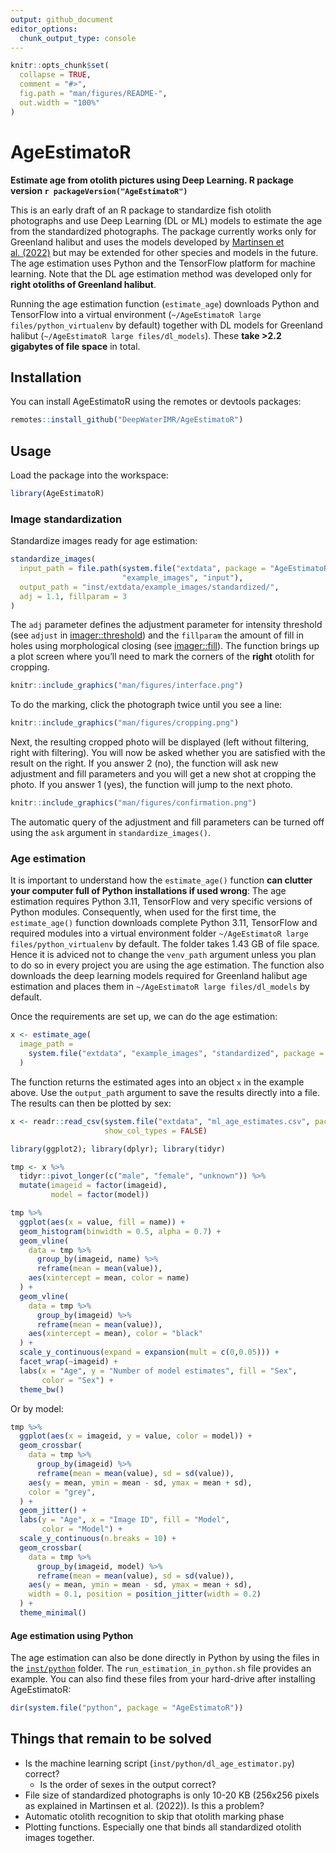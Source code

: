 ```yaml
---
output: github_document
editor_options: 
  chunk_output_type: console
---
```


<!-- README.md is generated from README.Rmd. Please edit that file -->

```r
knitr::opts_chunk$set(
  collapse = TRUE,
  comment = "#>",
  fig.path = "man/figures/README-",
  out.width = "100%"
)
```

# AgeEstimatoR
**Estimate age from otolith pictures using Deep Learning. R package version `r packageVersion("AgeEstimatoR")`**
<!-- badges: start -->
<!-- badges: end -->

This is an early draft of an R package to standardize fish otolith photographs and use 
Deep Learning (DL or ML) models to estimate the age from the standardized photographs. 
The package currently works only for Greenland halibut and uses the models 
developed by [Martinsen et al. (2022)](https://doi.org/10.1371/journal.pone.0277244) but 
may be extended for other species and models in the future. The age estimation
uses Python and the TensorFlow platform for machine learning. Note that the DL age
estimation method was developed only for **right otoliths of Greenland halibut**.  

Running the age estimation function (`estimate_age`) downloads Python and TensorFlow into a virtual environment (`~/AgeEstimatoR large files/python_virtualenv` by default) together with DL models for Greenland halibut (`~/AgeEstimatoR large files/dl_models`). These **take >2.2 gigabytes of file space** in total.

## Installation

You can install AgeEstimatoR using the remotes or devtools packages:

``` r
remotes::install_github("DeepWaterIMR/AgeEstimatoR")
```

## Usage

Load the package into the workspace:

```r
library(AgeEstimatoR)
```

### Image standardization

Standardize images ready for age estimation:

```r
standardize_images(
  input_path = file.path(system.file("extdata", package = "AgeEstimatoR"), 
                         "example_images", "input"),
  output_path = "inst/extdata/example_images/standardized/",
  adj = 1.1, fillparam = 3
)
```

The `adj` parameter defines the adjustment parameter for intensity threshold (see `adjust` in [imager::threshold](https://rdrr.io/cran/imager/man/threshold.html)) and the `fillparam` the amount of fill in holes using morphological closing (see [imager::fill](https://rdrr.io/cran/imager/man/clean.html)). The function brings up a plot screen where you'll need to mark the corners of the **right** otolith for cropping. 

```r
knitr::include_graphics("man/figures/interface.png")
```

To do the marking, click the photograph twice until you see a line:

```r
knitr::include_graphics("man/figures/cropping.png")
```

Next, the resulting cropped photo will be displayed (left without filtering, right with filtering). You will now be asked whether you are satisfied with the result on the right. If you answer 2 (no), the function will ask new adjustment and fill parameters and you will get a new shot at cropping the photo. If you answer 1 (yes), the function will jump to the next photo.

```r
knitr::include_graphics("man/figures/confirmation.png")
```

The automatic query of the adjustment and fill parameters can be turned off using the `ask` argument in `standardize_images()`.

### Age estimation

It is important to understand how the `estimate_age()` function **can clutter your computer full of Python installations if used wrong**: The age estimation requires Python 3.11, TensorFlow and very specific versions of Python modules. Consequently, when used for the first time, the `estimate_age()` function downloads complete Python 3.11, TensorFlow and required modules into a virtual environment folder `~/AgeEstimatoR large files/python_virtualenv` by default. The folder takes 1.43 GB of file space. Hence it is adviced not to change the `venv_path` argument unless you plan to do so in every project you are using the age estimation. The function also downloads the deep learning models required for Greenland halibut age estimation and places them in `~/AgeEstimatoR large files/dl_models` by default. 

<!-- Currently there is unresolved issue in setting up the python environment within the `estimate_age()` function. **The first time** you setup the environment, do so using the `setup_python` function explicitly: -->

<!-- ```{r, eval = FALSE} -->
<!-- setup_python(venv_path) -->
<!-- ``` -->

<!-- When that is done once, refer to the environment when using the `estimate_age()` function. You can also move the `python_virtualenvironment` into a more convinient place on your computer if you wish so.  -->

Once the requirements are set up, we can do the age estimation:

```r
x <- estimate_age(
  image_path = 
    system.file("extdata", "example_images", "standardized", package = "AgeEstimatoR")
  )
```

The function returns the estimated ages into an object `x` in the example above. Use the `output_path` argument to save the results directly into a file. The results can then be plotted by sex:

```r
x <- readr::read_csv(system.file("extdata", "ml_age_estimates.csv", package = "AgeEstimatoR"),
                     show_col_types = FALSE)
```

```r
library(ggplot2); library(dplyr); library(tidyr)

tmp <- x %>% 
  tidyr::pivot_longer(c("male", "female", "unknown")) %>% 
  mutate(imageid = factor(imageid),
         model = factor(model)) 

tmp %>% 
  ggplot(aes(x = value, fill = name)) +
  geom_histogram(binwidth = 0.5, alpha = 0.7) +
  geom_vline(
    data = tmp %>% 
      group_by(imageid, name) %>% 
      reframe(mean = mean(value)),
    aes(xintercept = mean, color = name)
  ) +
  geom_vline(
    data = tmp %>% 
      group_by(imageid) %>% 
      reframe(mean = mean(value)),
    aes(xintercept = mean), color = "black"
  ) +
  scale_y_continuous(expand = expansion(mult = c(0,0.05))) +
  facet_wrap(~imageid) +
  labs(x = "Age", y = "Number of model estimates", fill = "Sex",
       color = "Sex") +
  theme_bw()
```

Or by model:

```r

tmp %>% 
  ggplot(aes(x = imageid, y = value, color = model)) +
  geom_crossbar(
    data = tmp %>% 
      group_by(imageid) %>% 
      reframe(mean = mean(value), sd = sd(value)),
    aes(y = mean, ymin = mean - sd, ymax = mean + sd),
    color = "grey",
  ) +
  geom_jitter() +
  labs(y = "Age", x = "Image ID", fill = "Model",
       color = "Model") +
  scale_y_continuous(n.breaks = 10) +
  geom_crossbar(
    data = tmp %>% 
      group_by(imageid, model) %>% 
      reframe(mean = mean(value), sd = sd(value)),
    aes(y = mean, ymin = mean - sd, ymax = mean + sd),
    width = 0.1, position = position_jitter(width = 0.2)
  ) +
  theme_minimal()
```

#### Age estimation using Python

The age estimation can also be done directly in Python by using the files in the [`inst/python`](https://github.com/DeepWaterIMR/AgeEstimatoR/tree/main/inst/python) folder. The `run_estimation_in_python.sh` file provides an example. You can also find these files from your hard-drive after installing AgeEstimatoR:

```r
dir(system.file("python", package = "AgeEstimatoR"))
```

## Things that remain to be solved

- Is the machine learning script (`inst/python/dl_age_estimator.py`) correct?
  - Is the order of sexes in the output correct?
- File size of standardized photographs is only 10-20 KB (256x256 pixels as explained in Martinsen et al. (2022)). Is this a problem?
- Automatic otolith recognition to skip that otolith marking phase
- Plotting functions. Especially one that binds all standardized otolith images together.
